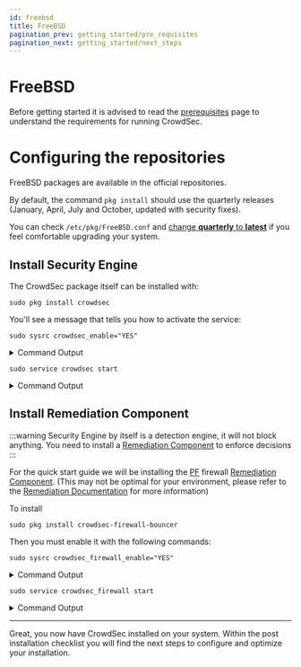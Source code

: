 ```yaml
---
id: freebsd
title: FreeBSD
pagination_prev: getting_started/pre_requisites
pagination_next: getting_started/next_steps
---
```


# FreeBSD

Before getting started it is advised to read the [prerequisites](/unversioned/getting_started/prerequisites.md) page to understand the requirements for running CrowdSec.

# Configuring the repositories

FreeBSD packages are available in the official repositories.

By default, the command `pkg install` should use the quarterly releases (January, April, July and October, updated with security fixes).

You can check `/etc/pkg/FreeBSD.conf` and [change **quarterly** to **latest**](https://wiki.freebsd.org/Ports/QuarterlyBranch) if you feel comfortable upgrading your system.

## Install Security Engine

The CrowdSec package itself can be installed with:

```shell
sudo pkg install crowdsec
```

You'll see a message that tells you how to activate the service:

```shell
sudo sysrc crowdsec_enable="YES"
```

<details>

<summary>Command Output</summary>

```
crowdsec_enable:  -> YES
```

</details>

```shell
sudo service crowdsec start
```

<details>

<summary>Command Output</summary>

```
Fetching hub inventory
INFO[21-12-2021 03:13:35 PM] Wrote new 197364 bytes index to /usr/local/etc/crowdsec/hub/.index.json 
[...]
```

</details>

## Install Remediation Component

:::warning
Security Engine by itself is a detection engine, it will not block anything. You need to install a [Remediation Component](/bouncers/intro.md) to enforce decisions
:::

For the quick start guide we will be installing the [PF](https://en.wikipedia.org/wiki/PF_(firewall)) firewall [Remediation Component](/bouncers/intro.md). (This may not be optimal for your environment, please refer to the [Remediation Documentation](/bouncers/intro.md) for more information)

To install 

```shell
sudo pkg install crowdsec-firewall-bouncer
```

Then you must enable it with the following commands:

```shell
sudo sysrc crowdsec_firewall_enable="YES"
```

<details>

<summary>Command Output</summary>

```
crowdsec_firewall_enable:  -> YES
```

</details>

```shell
sudo service crowdsec_firewall start
```

<details>

<summary>Command Output</summary>

```
Registered: cs-firewall-bouncer-ZjpcXlUx
```

</details>

---

Great, you now have CrowdSec installed on your system. Within the post installation checklist you will find the next steps to configure and optimize your installation.
